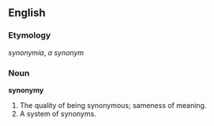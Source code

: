 ==English==

===Etymology===
{{L.}} ''synonymia'', {{Gr.}} ''a synonym''

===Noun===
'''synonymy'''
# The quality of being synonymous; sameness of meaning.
# A system of synonyms.